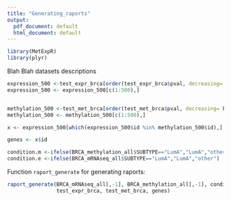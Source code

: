 ```yaml
---
title: "Generating_raports"
output:
  pdf_document: default
  html_document: default
---
```


```r
library(MetExpR)
library(plyr)
```

Blah Blah datasets descriptions

```r
expression_500 <-test_expr_brca[order(test_expr_brca$pval, decreasing= F),]
expression_500 <- expression_500[c(1:500),]


methylation_500 <-test_met_brca[order(test_met_brca$pval, decreasing= F),]
methylation_500 <- methylation_500[c(1:500),]

x <- expression_500[which(expression_500$id %in% methylation_500$id),]

genes <- x$id

condition.m <-ifelse(BRCA_methylation_all$SUBTYPE=="LumA","LumA","other")
condition.e <-ifelse(BRCA_mRNAseq_all$SUBTYPE=="LumA","LumA","other")
```

Function `raport_generate` for generating raports:

```r
raport_generate(BRCA_mRNAseq_all[,-1], BRCA_methylation_all[,-1], condition.e, condition.m,
                test_expr_brca, test_met_brca, genes)


```

